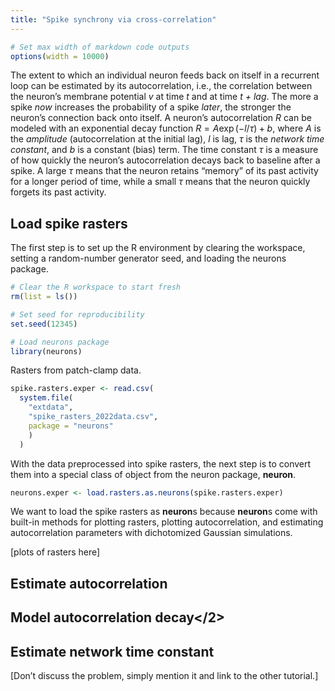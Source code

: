 ```yaml
---
title: "Spike synchrony via cross-correlation"
---
```


```r
# Set max width of markdown code outputs
options(width = 10000)
```

The extent to which an individual neuron feeds back on itself in a recurrent loop can be estimated by its autocorrelation, i.e., the correlation between the neuron's membrane potential $v$ at time *t* and at time *t + lag*. The more a spike *now* increases the probability of a spike *later*, the stronger the neuron's connection back onto itself. A neuron's autocorrelation $R$ can be modeled with an exponential decay function $R = A\exp(-l/\tau) + b$, where $A$ is the *amplitude* (autocorrelation at the initial lag), $l$ is lag, $\tau$ is the *network time constant*, and $b$ is a constant (bias) term. The time constant $\tau$ is a measure of how quickly the neuron's autocorrelation decays back to baseline after a spike. A large $\tau$ means that the neuron retains "memory" of its past activity for a longer period of time, while a small $\tau$ means that the neuron quickly forgets its past activity.



<h2>Load spike rasters</h2>

The first step is to set up the R environment by clearing the workspace, setting a random-number generator seed, and loading the neurons package.

```r
# Clear the R workspace to start fresh
rm(list = ls())

# Set seed for reproducibility
set.seed(12345) 

# Load neurons package
library(neurons) 
```

Rasters from patch-clamp data.

```r
spike.rasters.exper <- read.csv(
  system.file(
    "extdata", 
    "spike_rasters_2022data.csv", 
    package = "neurons"
    )
  )
```

With the data preprocessed into spike rasters, the next step is to convert them into a special class of object from the neuron package, **neuron**. 

```r
neurons.exper <- load.rasters.as.neurons(spike.rasters.exper)
```

We want to load the spike rasters as **neuron**s because **neuron**s come with built-in methods for plotting rasters, plotting autocorrelation, and estimating autocorrelation parameters with dichotomized Gaussian simulations. 

[plots of rasters here]

<h2>Estimate autocorrelation</h2>

<h2>Model autocorrelation decay</2>

<h2>Estimate network time constant</h2>

[Don't discuss the problem, simply mention it and link to the other tutorial.]
